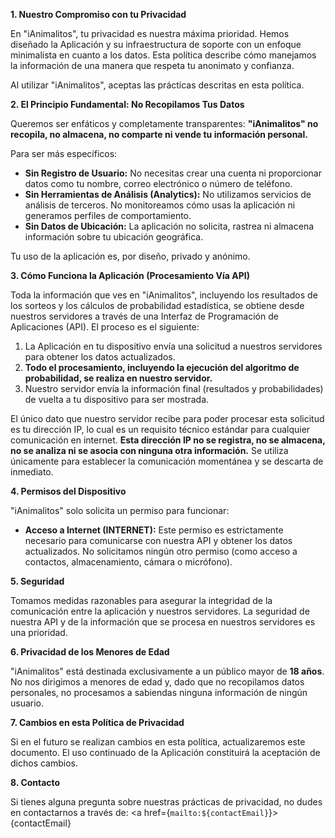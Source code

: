 
**1. Nuestro Compromiso con tu Privacidad**

En "iAnimalitos", tu privacidad es nuestra máxima prioridad. Hemos diseñado la Aplicación y su infraestructura de soporte con un enfoque minimalista en cuanto a los datos. Esta política describe cómo manejamos la información de una manera que respeta tu anonimato y confianza.

Al utilizar "iAnimalitos", aceptas las prácticas descritas en esta política.

**2. El Principio Fundamental: No Recopilamos Tus Datos**

Queremos ser enfáticos y completamente transparentes: **"iAnimalitos" no recopila, no almacena, no comparte ni vende tu información personal.**

Para ser más específicos:

- **Sin Registro de Usuario:** No necesitas crear una cuenta ni proporcionar datos como tu nombre, correo electrónico o número de teléfono.
- **Sin Herramientas de Análisis (Analytics):** No utilizamos servicios de análisis de terceros. No monitoreamos cómo usas la aplicación ni generamos perfiles de comportamiento.
- **Sin Datos de Ubicación:** La aplicación no solicita, rastrea ni almacena información sobre tu ubicación geográfica.

Tu uso de la aplicación es, por diseño, privado y anónimo.

**3. Cómo Funciona la Aplicación (Procesamiento Vía API)**

Toda la información que ves en "iAnimalitos", incluyendo los resultados de los sorteos y los cálculos de probabilidad estadística, se obtiene desde nuestros servidores a través de una Interfaz de Programación de Aplicaciones (API). El proceso es el siguiente:

1.  La Aplicación en tu dispositivo envía una solicitud a nuestros servidores para obtener los datos actualizados.
2.  **Todo el procesamiento, incluyendo la ejecución del algoritmo de probabilidad, se realiza en nuestro servidor.**
3.  Nuestro servidor envía la información final (resultados y probabilidades) de vuelta a tu dispositivo para ser mostrada.

El único dato que nuestro servidor recibe para poder procesar esta solicitud es tu dirección IP, lo cual es un requisito técnico estándar para cualquier comunicación en internet. **Esta dirección IP no se registra, no se almacena, no se analiza ni se asocia con ninguna otra información.** Se utiliza únicamente para establecer la comunicación momentánea y se descarta de inmediato.

**4. Permisos del Dispositivo**

"iAnimalitos" solo solicita un permiso para funcionar:

- **Acceso a Internet (INTERNET):** Este permiso es estrictamente necesario para comunicarse con nuestra API y obtener los datos actualizados. No solicitamos ningún otro permiso (como acceso a contactos, almacenamiento, cámara o micrófono).

**5. Seguridad**

Tomamos medidas razonables para asegurar la integridad de la comunicación entre la aplicación y nuestros servidores. La seguridad de nuestra API y de la información que se procesa en nuestros servidores es una prioridad.

**6. Privacidad de los Menores de Edad**

"iAnimalitos" está destinada exclusivamente a un público mayor de **18 años**. No nos dirigimos a menores de edad y, dado que no recopilamos datos personales, no procesamos a sabiendas ninguna información de ningún usuario.

**7. Cambios en esta Política de Privacidad**

Si en el futuro se realizan cambios en esta política, actualizaremos este documento. El uso continuado de la Aplicación constituirá la aceptación de dichos cambios.

**8. Contacto**

Si tienes alguna pregunta sobre nuestras prácticas de privacidad, no dudes en contactarnos a través de: <a href={`mailto:${contactEmail}`}>{contactEmail}</a>
